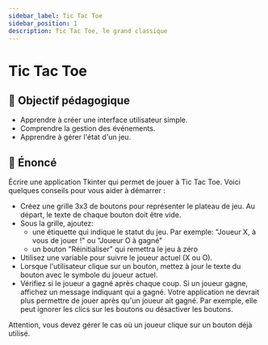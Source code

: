 ```yaml
---
sidebar_label: Tic Tac Toe
sidebar_position: 1
description: Tic Tac Toe, le grand classique
---
```


# Tic Tac Toe

## 🎯 Objectif pédagogique

- Apprendre à créer une interface utilisateur simple.
- Comprendre la gestion des événements.
- Apprendre à gérer l'état d'un jeu.

## 📜 Énoncé

Écrire une application Tkinter qui permet de jouer à Tic Tac Toe. Voici quelques conseils pour vous aider à démarrer :

- Créez une grille 3x3 de boutons pour représenter le plateau de jeu. Au
  départ, le texte de chaque bouton doit être vide.
- Sous la grille, ajoutez:
    - une étiquette qui indique le statut du jeu. Par exemple: "Joueur X, à
  vous de jouer !" ou "Joueur O à gagné"
    - un bouton "Réinitialiser" qui remettra le jeu à zéro
- Utilisez une variable pour suivre le joueur actuel (X ou O).
- Lorsque l'utilisateur clique sur un bouton, mettez à jour le texte du bouton avec le symbole du joueur actuel.
- Vérifiez si le joueur a gagné après chaque coup. Si un joueur gagne, affichez
  un message indiquant qui a gagné. Votre application ne devrait plus permettre de
  jouer après qu'un joueur ait gagné. Par exemple, elle peut ignorer les clics sur
  les boutons ou désactiver les boutons.

Attention, vous devez gérer le cas où un joueur clique sur un bouton déjà
utilisé.

